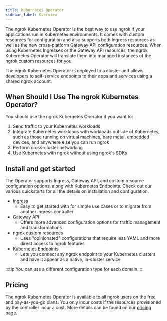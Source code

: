```yaml
---
title: Kubernetes Operator
sidebar_label: Overview
---
```


The ngrok Kubernetes Operator is the best way to use ngrok if your applications run in Kubernetes environments. It comes with custom resources for configuration and also supports both Ingress resources as well as the new cross-platform Gateway API configuration resources. When using Kubernetes Ingresses or the Gateway API resources, the ngrok Kubernetes Operator will translate them into managed instances of the ngrok custom resources for you.

The ngrok Kubernetes Operator is deployed to a cluster and allows developers to self-service endpoints to their apps and services using a shared ngrok account.

## When Should I Use The ngrok Kubernetes Operator?

You should use the ngrok Kubernetes Operator if you want to:

1. Send traffic to your Kubernetes workloads
1. Integrate Kubernetes workloads with workloads outside of Kubernetes, such as those running on virtual machines, bare metal, embedded devices, and anywhere else you can run ngrok
1. Perform cross-cluster networking
1. Use Kubernetes with ngrok without using ngrok's SDKs

## Install and get started

The Operator supports Ingress, Gateway API, and custom resource configuration options, along with Kubernetes Endpoints.
Check out our various quickstarts for all the details on installation and configuration.

- [Ingress](/docs/getting-started/kubernetes/ingress)
  - Easy to get started with for simple use cases or to migrate from another ingress controller
- [Gateway API](/docs/getting-started/kubernetes/gateway-api)
  - Offers more advanced configuration options for traffic management and transformations
- [ngrok custom resources](/docs/getting-started/kubernetes/crds)
  - Uses "opinionated" configurations that require less YAML and more direct access to ngrok features
- [Kubernetes Endpoints](/docs/getting-started/kubernetes/endpoints)
  - Lets you connect any ngrok endpoint to your Kubernetes clusters and have it appear as a native, in-cluster service

:::tip
You can use a different configuration type for each domain.
:::

## Pricing

The ngrok Kubernetes Operator is available to all ngrok users on the free and pay-as-you-go plans. You only incur costs if the resources provisioned by the
controller incur a cost. More details can be found on our [pricing page](https://ngrok.com/pricing).

[Kubernetes Ingress docs]: https://kubernetes.io/docs/concepts/services-networking/ingress/
[Gateway API docs]: https://gateway-api.sigs.k8s.io/
